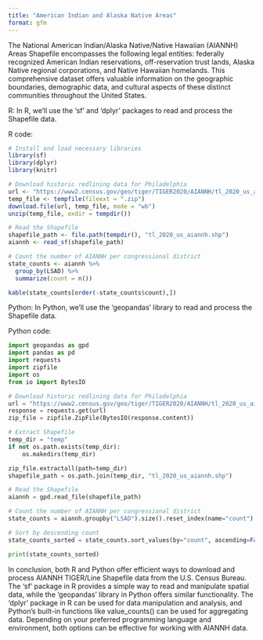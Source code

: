 ```yaml
---
title: "American Indian and Alaska Native Areas"
format: gfm
---
```

 
The National American Indian/Alaska Native/Native Hawaiian (AIANNH) Areas Shapefile encompasses the following legal entities: federally recognized American Indian reservations, off-reservation trust lands, Alaska Native regional corporations, and Native Hawaiian homelands. This comprehensive dataset offers valuable information on the geographic boundaries, demographic data, and cultural aspects of these distinct communities throughout the United States.

R:
In R, we'll use the 'sf' and 'dplyr' packages to read and process the Shapefile data.

R code:

```r
# Install and load necessary libraries
library(sf)
library(dplyr)
library(knitr)

# Download historic redlining data for Philadelphia
url <- "https://www2.census.gov/geo/tiger/TIGER2020/AIANNH/tl_2020_us_aiannh.zip"
temp_file <- tempfile(fileext = ".zip")
download.file(url, temp_file, mode = "wb")
unzip(temp_file, exdir = tempdir())

# Read the Shapefile
shapefile_path <- file.path(tempdir(), "tl_2020_us_aiannh.shp")
aiannh <- read_sf(shapefile_path)

# Count the number of AIANNH per congressional district
state_counts <- aiannh %>%
  group_by(LSAD) %>%
  summarize(count = n())

kable(state_counts[order(-state_counts$count),])
```


Python:
In Python, we'll use the 'geopandas' library to read and process the Shapefile data.

Python code:

```python
import geopandas as gpd
import pandas as pd
import requests
import zipfile
import os
from io import BytesIO

# Download historic redlining data for Philadelphia
url = "https://www2.census.gov/geo/tiger/TIGER2020/AIANNH/tl_2020_us_aiannh.zip"
response = requests.get(url)
zip_file = zipfile.ZipFile(BytesIO(response.content))

# Extract Shapefile
temp_dir = "temp"
if not os.path.exists(temp_dir):
    os.makedirs(temp_dir)

zip_file.extractall(path=temp_dir)
shapefile_path = os.path.join(temp_dir, "tl_2020_us_aiannh.shp")

# Read the Shapefile
aiannh = gpd.read_file(shapefile_path)

# Count the number of AIANNH per congressional district
state_counts = aiannh.groupby("LSAD").size().reset_index(name="count")

# Sort by descending count
state_counts_sorted = state_counts.sort_values(by="count", ascending=False)

print(state_counts_sorted)
```


In conclusion, both R and Python offer efficient ways to download and process AIANNH TIGER/Line Shapefile data from the U.S. Census Bureau. The 'sf' package in R provides a simple way to read and manipulate spatial data, while the 'geopandas' library in Python offers similar functionality. The 'dplyr' package in R can be used for data manipulation and analysis, and Python's built-in functions like value_counts() can be used for aggregating data. Depending on your preferred programming language and environment, both options can be effective for working with AIANNH data.

